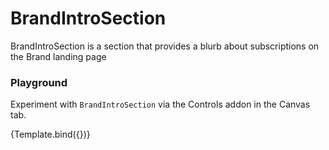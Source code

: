 
<Meta
  title="Components/BrandIntroSection"
  component={BrandIntroSection}
/>

# BrandIntroSection

BrandIntroSection is a section that provides a blurb about subscriptions on the Brand landing page


### Playground

Experiment with `BrandIntroSection` via the Controls addon in the Canvas tab.

<Canvas>
  <Story
    name="Default"
  >
    {Template.bind({})}
  </Story>
</Canvas>


<ArgsTable story="Default" />